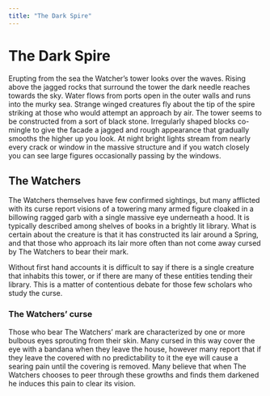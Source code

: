 ```yaml
---
title: "The Dark Spire"
---
```

# The Dark Spire

Erupting from the sea the Watcher's tower looks over the waves. Rising above the jagged rocks that surround the tower the dark needle reaches towards the sky. Water flows from ports open in the outer walls and runs into the murky sea. Strange winged creatures fly about the tip of the spire striking at those who would attempt an approach by air. The tower seems to be constructed from a sort of black stone. Irregularly shaped blocks co-mingle to give the facade a jagged and rough appearance that gradually smooths the higher up you look. At night bright lights stream from nearly every crack or window in the massive structure and if you watch closely you can see large figures occasionally passing by the windows.

## The Watchers

The Watchers themselves have few confirmed sightings, but many afflicted with its curse report visions of a towering many armed figure cloaked in a billowing ragged garb with a single massive eye underneath a hood. It is typically described among shelves of books in a brightly lit library. What is certain about the creature is that it has constructed its lair around a Spring, and that those who approach its lair more often than not come away cursed by The Watchers to bear their mark.

Without first hand accounts it is difficult to say if there is a single creature that inhabits this tower, or if there are many of these entities tending their library. This is a matter of contentious debate for those few scholars who study the curse.

### The Watchers' curse

Those who bear The Watchers' mark are characterized by one or more bulbous eyes sprouting from their skin. Many cursed in this way cover the eye with a bandana when they leave the house, however many report that if they leave the covered with no predictability to it the eye will cause a searing pain until the covering is removed. Many believe that when The Watchers chooses to peer through these growths and finds them darkened he induces this pain to clear its vision.
